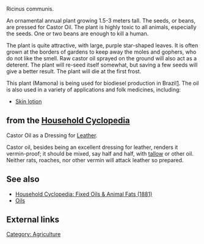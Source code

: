 Ricinus communis.

An ornamental annual plant growing 1.5-3 meters tall.  The seeds, or beans, are pressed for Castor Oil.  The plant is highly toxic to all animals, especially the seeds.  One or two beans are enough to kill a human.  

The plant is quite attractive, with large, purple star-shaped leaves.  It is often grown at the borders of gardens to keep away the moles and gophers, who do not like the smell.  Raw castor oil sprayed on the ground will also act as a deterent.  The plant will re-seed itself somewhat, but saving a few seeds will give a better result.  The plant will die at the first frost.

This plant (Mamona) is being used for biodiesel production in Brazil[http://paginas.fe.up.pt/~deg07002/Artigos%202005/IBP0205_05.pdf].  
The oil is also used in a variety of applications and folk medicines, including:
*[[Skin lotion]]

==from the [[Household Cyclopedia]]==

Castor Oil as a Dressing for [[Leather]]. 

Castor oil, besides being an excellent dressing for leather, renders it vermin-proof; it should be mixed, say half and half, with [[tallow]] or other oil. Neither rats, roaches, nor other vermin will attack leather so prepared.

== See also ==
*[[Fixed Oils & Animal Fats|Household Cyclopedia: Fixed Oils & Animal Fats (1881)]]
*[[Oils]]

== External links ==

[[Category: Agriculture]]